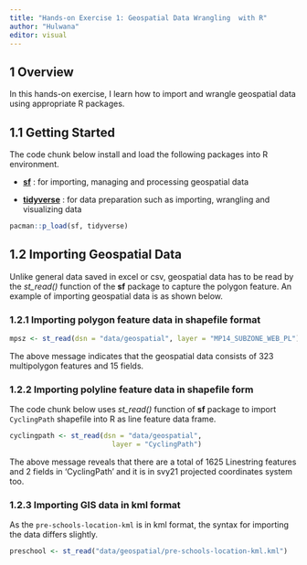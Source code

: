 ```yaml
---
title: "Hands-on Exercise 1: Geospatial Data Wrangling  with R"
author: "Hulwana"
editor: visual
---
```


## 1 Overview

In this hands-on exercise, I learn how to import and wrangle geospatial data using appropriate R packages.

## 1.1 Getting Started

The code chunk below install and load the following packages into R environment.

-   [**sf**](https://r-spatial.github.io/sf/) : for importing, managing and processing geospatial data

-   [**tidyverse**](https://www.tidyverse.org/) : for data preparation such as importing, wrangling and visualizing data

```r
pacman::p_load(sf, tidyverse)
```

## 1.2 Importing Geospatial Data

Unlike general data saved in excel or csv, geospatial data has to be read by the *st_read()* function of the **sf** package to capture the polygon feature. An example of importing geospatial data is as shown below.

### 1.2.1 Importing polygon feature data in shapefile format

```r
mpsz <- st_read(dsn = "data/geospatial", layer = "MP14_SUBZONE_WEB_PL")
```

The above message indicates that the geospatial data consists of 323 multipolygon features and 15 fields.

### 1.2.2 Importing polyline feature data in shapefile form

The code chunk below uses *st_read()* function of **sf** package to import `CyclingPath` shapefile into R as line feature data frame.

```r
cyclingpath <- st_read(dsn = "data/geospatial", 
                         layer = "CyclingPath")
```

The above message reveals that there are a total of 1625 Linestring features and 2 fields in 'CyclingPath' and it is in svy21 projected coordinates system too.

### 1.2.3 Importing GIS data in kml format

As the `pre-schools-location-kml` is in kml format, the syntax for importing the data differs slightly.

```r
preschool <- st_read("data/geospatial/pre-schools-location-kml.kml")
```
